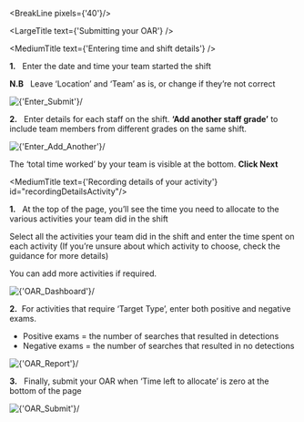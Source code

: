 
<div className="govuk-width-container main-height">

<BreakLine pixels={'40'}/>

<div className="grid-row">

<SubNavigation navItems={navItems} />

<div className="column-five-eighths">

<LargeTitle text={'Submitting your OAR'} />

<MediumTitle text={'Entering time and shift details'} />

**1.** &nbsp; Enter the date and time your team started the shift

**N.B** &nbsp; Leave ‘Location’ and ‘Team’ as is, or change if they’re not correct

<div style={{marginBottom: "20px"}}>
    <Image source={'/images/help/EnteringTimeShifts/submit.png'} alt={'Enter_Submit'}/>
</div>

**2.** &nbsp; Enter details for each staff on the shift. **‘Add another staff grade’** to include team members from different grades on the same shift.

<div style={{marginBottom: "20px"}}>
    <Image source={'/images/help/EnteringTimeShifts/add-another.png'} alt={'Enter_Add_Another'}/>
</div>

The ‘total time worked’ by your team is visible at the bottom. **Click Next**


<MediumTitle text={'Recording details of your activity'} id="recordingDetailsActivity"/>

**1.** &nbsp; At the top of the page, you’ll see the time you need to allocate to the various activities your team did in the shift

Select all the activities your team did in the shift and enter the time spent on each activity (If you’re unsure about which activity to choose, check the guidance for more details)

You can add more activities if required.

<div style={{marginBottom: "20px"}}>
    <Image source={'/images/help/RecordingDetails/1.png'} alt={'OAR_Dashboard'}/>
</div>

**2.** &nbsp;For activities that require ‘Target Type’, enter both positive and negative exams.

<ul class="govuk-list govuk-list--bullet">
  <li><span class="govuk-!-font-weight-bold">Positive exams</span> = the number of searches that resulted in detections</li>
  <li><span class="govuk-!-font-weight-bold">Negative exams</span> = the number of searches that resulted in no detections</li>
</ul>

<div style={{marginBottom: "20px"}}>
    <Image source={'/images/help/RecordingDetails/2.png'} alt={'OAR_Report'}/>
</div>

**3.** &nbsp; Finally, submit your OAR when ‘Time left to allocate’ is zero at the bottom of the page

<div style={{marginBottom: "20px"}}>
    <Image source={'/images/help/RecordingDetails/3.png'} alt={'OAR_Submit'}/>
</div>


</div>
</div>
</div>